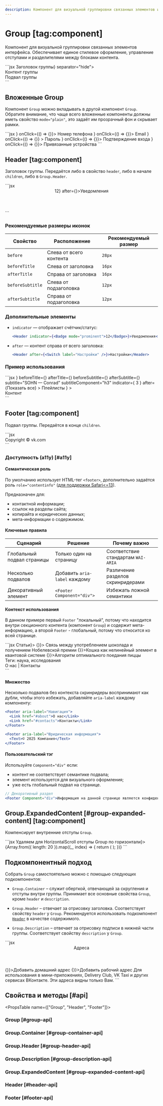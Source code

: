 ```yaml
---
description: Компонент для визуальной группировки связанных элементов интерфейса.
---
```


<Overview group="layout">

# Group [tag:component]

Компонент для визуальной группировки связанных элементов интерфейса.
Обеспечивает единое стилевое оформление, управление отступами и разделителями между блоками контента.

</Overview>

<Playground Wrapper={BlockWrapper}>
  ```jsx
  <Group header={<Header>Заголовок группы</Header>} separator="hide">
    <Div>
      <Text>Контент группы</Text>
    </Div>
    <Footer>Подвал группы</Footer>
  </Group>
  ```
</Playground>

## Вложенные Group

Компонент `Group` можно вкладывать в другой компонент `Group`. Обратите внимание, что чаще всего вложенные
компоненты должны иметь свойство `mode="plain"`, это задаёт им прозрачный фон и скрывает рамки.

<Playground Wrapper={BlockWrapper}>
  ```jsx
  <Group separator="hide">
    <Group mode="plain">
      <SimpleCell indicator="+7 ••• •• •• 96" before={<Icon28PhoneOutline />} onClick={() => {}}>
        Номер телефона
      </SimpleCell>
      <SimpleCell indicator="g•••@gmail.com" before={<Icon28MailOutline />} onClick={() => {}}>
        Email
      </SimpleCell>
    </Group>
    <Group mode="plain">
      <SimpleCell
        indicator="Обновлён 3 года назад"
        before={<Icon28KeyOutline />}
        onClick={() => {}}
      >
        Пароль
      </SimpleCell>
      <SimpleCell indicator="Вкл." before={<Icon28CheckShieldDeviceOutline />} onClick={() => {}}>
        Подтверждение входа
      </SimpleCell>
      <SimpleCell indicator="2" before={<Icon28DevicesOutline />} onClick={() => {}}>
        Привязанные устройства
      </SimpleCell>
    </Group>
  </Group>
  ```
</Playground>

## Header [tag:component]

Заголовок группы. Передаётся либо в свойство `header`, либо в начале `children`, либо в `Group.Header`.

<Playground Wrapper={BlockWrapper}>
  ```jsx
  <Header indicator={<Badge mode="prominent">12</Indicator>} after={<Switch label="Уведомления" />}>Уведомления</Header>
  ```
</Playground>

### Рекомендуемые размеры иконок

| Свойство         | Расположение            | Рекомендуемый размер |
| ---------------- | ----------------------- | -------------------- |
| `before`         | Слева от всего контента | `28px`               |
| `beforeTitle`    | Слева от заголовка      | `16px`               |
| `afterTitle`     | Справа от заголовка     | `16px`               |
| `beforeSubtitle` | Слева от подзаголовка   | `12px`               |
| `afterSubtitle`  | Справа от подзаголовка  | `12px`               |

### Дополнительные элементы

- `indicator` — отображает счётчик/статус:

  ```jsx
  <Header indicator={<Badge mode="prominent">12</Badge>}>Уведомления</Header>
  ```

- `after` — контент справа от всего заголовка:

  ```jsx
  <Header after={<Switch label="Настройки" />}>Настройки</Header>
  ```

### Пример использования

<Playground Wrapper={BlockWrapper}>
  ```jsx
  <Group
    mode="card"
    separator="hide"
    header={
      <Header
        before={<Icon28UserCircleFillBlue />}
        beforeTitle={<Icon16LockOutline />}
        afterTitle={<Icon16UnlockOutline />}
        beforeSubtitle={<Icon12Tag />}
        afterSubtitle={<Icon12Fire />}
        subtitle="SOHN — Conrad"
        subtitleComponent="h3"
        indicator={
          <Counter size="s" mode="primary" appearance="accent-red">
            3
          </Counter>
        }
        after={<Link href="#">Показать все</Link>}
      >
        Плейлисты
      </Header>
    }
  >
    <Div>
      <Text>Контент</Text>
    </Div>
  </Group>
  ```
</Playground>

## Footer [tag:component]

Подвал группы. Передаётся в конце `children`.

<Playground>
  ```jsx
  <Footer>Copyright © vk.com</Footer>
  ```
</Playground>

### Доступность (a11y) [#a11y]

#### Семантическая роль

По умолчанию использует HTML-тег `<footer>`, дополнительно задаётся роль `role="contentinfo"` ([для поддержки Safari\<=13](https://developer.mozilla.org/en-US/docs/Web/HTML/Element/footer#accessibility)).

Предназначен для:

- контактной информации;
- ссылок на разделы сайта;
- копирайта и юридических данных;
- мета-информации о содержимом.

#### Ключевые правила

| Сценарий                   | Решение                       | Почему важно                       |
| -------------------------- | ----------------------------- | ---------------------------------- |
| Глобальный подвал страницы | Только один на страницу       | Соответствие стандартам `WAI-ARIA` |
| Несколько подвалов         | Добавить `aria-label` каждому | Различение разделов скринридерами  |
| Декоративный элемент       | `<Footer Component="div">`    | Избежать ложной семантики          |

#### Контекст использования

В данном примере первый `Footer` "локальный", потому что находится внутри секционного контента (компонент `Group`)
и содержит мета-информацию, а второй `Footer` - глобальный, потому что относится ко всей странице.

<Playground>
  ```jsx
  <Panel mode="plain">
    <Group header={<Header size="s">Статьи</Header>}>
      <SimpleCell onClick={() => {}}>
        Связь между употреблением шоколада и получением Нобелевской премии
      </SimpleCell>
      <SimpleCell onClick={() => {}}>Кошка как нелинейный элемент в квантовой системе</SimpleCell>
      <SimpleCell onClick={() => {}}>Алгоритм оптимального поедания пиццы</SimpleCell>
      <Footer>Теги: наука, исследования</Footer>
    </Group>
    <Footer>
      <Link href="#about">О нас</Link> | <Link href="#contact">Контакты</Link>
    </Footer>
  </Panel>
  ```
</Playground>

#### Множество

Несколько подвалов без контекста скринридеры воспринимают как дубли, чтобы этого избежать,
добавляйте `aria-label` каждому компоненту:

```jsx
<Footer aria-label="Навигация">
  <Link href="#about">О нас</Link>
  <Link href="#contacts">Контакты</Link>
</Footer>

<Footer aria-label="Юридическая информация">
  <Text>© 2025 Компания</Text>
</Footer>
```

#### Пользовательский тэг

Используйте `Component="div"` если:

- контент не соответствует семантике подвала;
- элемент используется для визуального оформления;
- уже есть глобальный подвал на странице.

```jsx
// Декоративный раздел
<Footer Component="div">Информация на данной странице является конфиденциальной.</Footer>
```

## Group.ExpandedContent [#group-expanded-content] [tag:component]

Компенсирует внутренние отступы `Group`.

<Playground Wrapper={BlockWrapper}>
  ```jsx
  <Group header={<Header>Удаляем для HorizontalScroll отступы Group по горизонтали</Header>}>
    <Group.ExpandedContent direction="inline">
      <HorizontalScroll showArrows>
        {Array.from({ length: 20 }).map((_, index) => {
          return (
            <HorizontalCell key={index} header={index}>
              <Avatar size={56} />
            </HorizontalCell>
          );
        })}
      </HorizontalScroll>
    </Group.ExpandedContent>
  </Group>
  ```
</Playground>

## Подкомпонентный подход

Собрать `Group` самостоятельно можно с помощью следующих подкомпонентов:

- `Group.Container` – служит оберткой, отвечающей за скругления и отступы внутри группы.
  Принимает все основные свойства `Group`, кроме `header` и `description`.

- `Group.Header` – отвечает за отрисовку заголовка. Соответствует свойству `header` у `Group`. Рекомендуется использовать подкомпонент
  [`Header`](#header) в качестве содержимого.

- `Group.Description` – отвечает за отрисовку подписи в нижней части группы. Соответствует свойству `description` у `Group`.


<Playground Wrapper={BlockWrapper}>
  ```jsx
  <Group.Container separator="hide">
    <Group.Header>
      <Header>Адреса</Header>
    </Group.Header>
    <CellButton onClick={() => {}}>Добавить домашний адрес</CellButton>
    <CellButton onClick={() => {}}>Добавить рабочий адрес</CellButton>
    <Group.Description>
      Для использования в мини-приложениях, Delivery Club, VK Taxi и других сервисах ВКонтакте. Эти
      адреса видны только Вам.
    </Group.Description>
  </Group.Container>
  ```
</Playground>

## Свойства и методы [#api]

<PropsTable name={["Group", "Header", "Footer"]}>

### Group [#group-api]

### Group.Container [#group-container-api]

### Group.Header [#group-header-api]

### Group.Description [#group-description-api]

### Group.ExpandedContent [#group-expanded-content-api]

### Header [#header-api]

### Footer [#footer-api]

</PropsTable>

